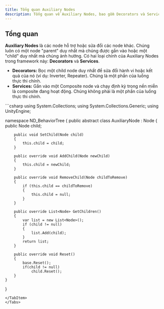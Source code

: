 ```yaml
---
title: Tổng quan Auxiliary Nodes
description: Tổng quan về Auxiliary Nodes, bao gồm Decorators và Services.
---
```


## Tổng quan

**Auxiliary Nodes** là các node hỗ trợ hoặc sửa đổi các node khác. Chúng luôn có một node "parent" duy nhất mà chúng được gắn vào hoặc một "child" duy nhất mà chúng ảnh hưởng. Có hai loại chính của Auxiliary Nodes trong framework này: **Decorators** và **Services**.

-   **Decorators:** Bọc một child node duy nhất để sửa đổi hành vi hoặc kết quả của nó (ví dụ: Inverter, Repeater). Chúng là một phần của luồng thực thi chính.
-   **Services:** Gắn vào một Composite node và chạy định kỳ trong nền miễn là composite đang hoạt động. Chúng không phải là một phần của luồng thực thi chính.

<Tabs>
<TabItem label="C# Base Class">
```csharp
using System.Collections;
using System.Collections.Generic;
using UnityEngine;

namespace ND_BehaviorTree
{
    public abstract class AuxiliaryNode : Node
    {
         public Node child;

        public void SetChild(Node child)
        {
            this.child = child;
        }

        public override void AddChild(Node newChild)
        {
            this.child = newChild;
        }

        public override void RemoveChild(Node childToRemove)
        {
            if (this.child == childToRemove)
            {
                this.child = null;
            }
        }

        public override List<Node> GetChildren()
        {
            var list = new List<Node>();
            if (child != null)
            {
                list.Add(child);
            }
            return list;
        }

        public override void Reset()
        {
            base.Reset();
            if(child != null)
                child.Reset();
        }
    }
}
```
</TabItem>
</Tabs>

